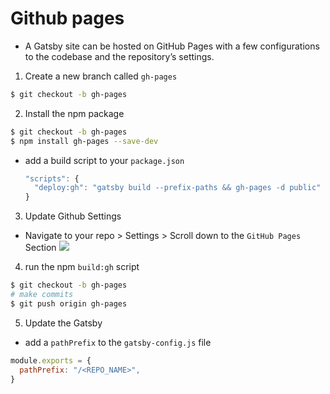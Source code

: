 # Github pages
- A Gatsby site can be hosted on GitHub Pages with a few configurations to the codebase and the repository’s settings.


1. Create a new branch called `gh-pages`
  ```sh
  $ git checkout -b gh-pages
  ```

2. Install the npm package
  ```sh
  $ git checkout -b gh-pages
  $ npm install gh-pages --save-dev
  ```
  - add a build script to your `package.json`

    ```js
    "scripts": {
      "deploy:gh": "gatsby build --prefix-paths && gh-pages -d public"
    }
    ```

3. Update Github Settings
- Navigate to your repo > Settings > Scroll down to the `GitHub Pages` Section
![](./gh-pages-screenshot.png)


4. run the npm `build:gh` script

```sh
$ git checkout -b gh-pages
# make commits
$ git push origin gh-pages
```



5. Update the Gatsby 
  - add a `pathPrefix` to the `gatsby-config.js` file
```js
module.exports = {
  pathPrefix: "/<REPO_NAME>",
}
```






